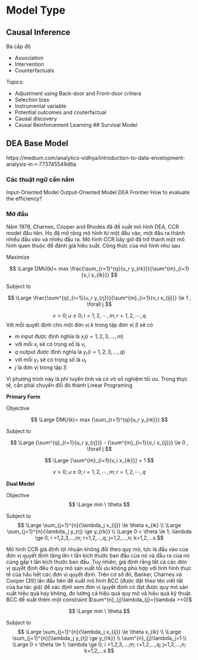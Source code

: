 # Model Type

## Causal Inference

Ba cấp độ

- Association
- Intervention
- Counterfactuals

Topics:

- Adjustment using Back-door and Front-door critiera
- Selection bias
- Instrumental variable
- Potential outcomes and couterfactual
- Causal discovery
- Causal Reinforcement Learning
## Survival Model 


## DEA Base Model

https://medium.com/analytics-vidhya/introduction-to-data-envelopment-analysis-in-r-773745549d6a


### Các thuật ngữ cần nắm

Input-Oriented Model
Output-Oriented Model
DEA Frontier
How to evaluate the efficiency?


### Mở đầu
Năm 1978, Charnes, Cooper and Rhodes đã đề xuất mô hình DEA, CCR model đầu tiên. Họ đã mở rộng mô hình từ một đầu vào, một đầu ra thành nhiều đầu vào và nhiều đầu ra. Mô hình CCR bây giờ đã trở thành một mô hình quen thuộc để đánh giá hiệu suất.
Công thức của mô hình như sau

Maximize 

$$
\Large DMU(k)= max \frac{\sum_{r=1}^{q}{u_r y_{rk}}}{\sum^{m}_{i=1}{v_i x_{ik}}}
$$

Subject to

$$
\Large \frac{\sum^{q}_{r=1}{u_r y_{rj}}}{\sum^{m}_{i=1}{v_i x_{ij}}} \le 1 , \forall j
$$

$$
v>0;u \ge 0;i=1,2,⋯,m;r=1,2,⋯,q
$$
Với mỗi quyết định cho một đơn vị $k$ trong tập đơn vị $S$ sẽ có 

- $m$ input được định nghĩa là $x_i(i=1, 2, 3, ..., m)$
- với mỗi $x_i$ sẽ có trọng số là $v_i$
- $q$ output được định nghĩa là $y_r(i=1, 2, 3, ..., q)$
- với mỗi $y_r$ sẽ có trọng số là $u_r$
- $j$ là đơn vị trong tập $S$


Vì phương trình này là phi tuyến tính và có vô số nghiệm tối ưu. Trong thực tế, cần phải chuyển đổi đó thành Linear Programing

**Primary Form**

Objective 

$$
\Large DMU(k)= max {\sum_{r=1}^{q}{u_r y_{rk}}}
$$

Subject to

$$
\Large {\sum^{q}_{r=1}{u_r y_{rj}}} - {\sum^{m}_{i=1}{v_i x_{ij}}} \le 0 , \forall j 
$$

$$
\Large {\sum^{m}_{i=1}{v_i x_{ik}}} = 1
$$

$$
v>0;𝑢 \ge 0; i=1,2,⋯,m; r=1,2,⋯,q
$$

**Dual Model**

Objective
$$
\Large min \  \theta
$$

Subject to
$$
\Large \sum_{j=1}^{n}{\lambda_j x_{ij}} \le \theta x_{ik} \\
\Large \sum_{j=1}^{n}{\lambda_j y_{rj} \ge y_{rk}} \\
\Large 0 < \theta \le 1; \lambda \ge 0; i =1,2,3,...,m; r=1,2,...,q; j=1,2,...,n; k=1,2,...s
$$

Mô hình CCR giả định lợi nhuận không đổi theo quy mô, tức là đầu vào của đơn vị quyết định tăng lên t lần kích thước ban đầu của nó và đầu ra của nó cũng gấp t lần kích thước ban đầu. Tuy nhiên, giả định rằng tất cả các đơn vị quyết định đều ở quy mô sản xuất tối ưu không phù hợp với tình hình thực tế của hầu hết các đơn vị quyết định. Trên cơ sở đó, Banker, Charnes và Cooper [39] lần đầu tiên đề xuất mô hình BCC (được đặt theo tên viết tắt của ba tác giả) để xác định xem đơn vị quyết định có đạt được quy mô sản xuất hiệu quả hay không, đo lường cả hiệu quả quy mô và hiệu quả kỹ thuật. BCC đề xuất thêm một constraint $\sum^{n}_{j}\lambda_{j}=(\lambda >=0)$

$$
\Large min \  \theta
$$

Subject to
$$
\Large \sum_{j=1}^{n}{\lambda_j x_{ij}} \le \theta x_{ik} \\
\Large \sum_{j=1}^{n}{\lambda_j y_{rj} \ge y_{rk}} \\
\sum^{n}_{j}\lambda_j=1 \\
\Large 0 < \theta \le 1; \lambda \ge 0; i =1,2,3,...,m; r=1,2,...,q; j=1,2,...,n; k=1,2,...s
$$